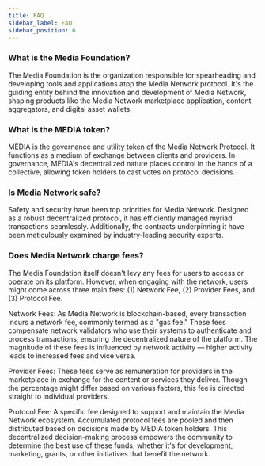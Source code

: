 ```yaml
---
title: FAQ
sidebar_label: FAQ
sidebar_position: 6
---
```


### What is the Media Foundation?
The Media Foundation is the organization responsible for spearheading and developing tools and applications atop the Media Network protocol. It's the guiding entity behind the innovation and development of Media Network, shaping products like the Media Network marketplace application, content aggregators, and digital asset wallets.

### What is the MEDIA token?
MEDIA is the governance and utility token of the Media Network Protocol. It functions as a medium of exchange between clients and providers. In governance, MEDIA's decentralized nature places control in the hands of a collective, allowing token holders to cast votes on protocol decisions.

### Is Media Network safe?
Safety and security have been top priorities for Media Network. Designed as a robust decentralized protocol, it has efficiently managed myriad transactions seamlessly. Additionally, the contracts underpinning it have been meticulously examined by industry-leading security experts.

### Does Media Network charge fees?
The Media Foundation itself doesn't levy any fees for users to access or operate on its platform. However, when engaging with the network, users might come across three main fees: (1) Network Fee, (2) Provider Fees, and (3) Protocol Fee.

Network Fees: As Media Network is blockchain-based, every transaction incurs a network fee, commonly termed as a "gas fee." These fees compensate network validators who use their systems to authenticate and process transactions, ensuring the decentralized nature of the platform. The magnitude of these fees is influenced by network activity — higher activity leads to increased fees and vice versa.

Provider Fees: These fees serve as remuneration for providers in the marketplace in exchange for the content or services they deliver. Though the percentage might differ based on various factors, this fee is directed straight to individual providers.

Protocol Fee: A specific fee designed to support and maintain the Media Network ecosystem. Accumulated protocol fees are pooled and then distributed based on decisions made by MEDIA token holders. This decentralized decision-making process empowers the community to determine the best use of these funds, whether it's for development, marketing, grants, or other initiatives that benefit the network.